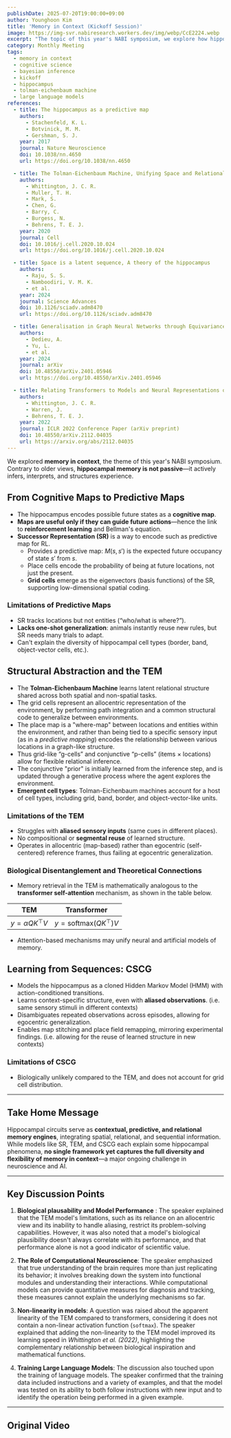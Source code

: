 ```yaml
---
publishDate: 2025-07-20T19:00:00+09:00
author: Younghoon Kim
title: 'Memory in Context (Kickoff Session)'
image: https://img-svr.nabiresearch.workers.dev/img/webp/CcE2224.webp
excerpt: "The topic of this year's NABI symposium, we explore how hippocampal circuits reveal the principles behind flexible, context-dependent memory."
category: Monthly Meeting
tags:
  - memory in context
  - cognitive science
  - bayesian inference
  - kickoff
  - hippocampus
  - tolman-eichenbaum machine
  - large language models
references:
  - title: The hippocampus as a predictive map
    authors:
      - Stachenfeld, K. L.
      - Botvinick, M. M.
      - Gershman, S. J.
    year: 2017
    journal: Nature Neuroscience
    doi: 10.1038/nn.4650
    url: https://doi.org/10.1038/nn.4650

  - title: The Tolman‑Eichenbaum Machine, Unifying Space and Relational Memory through Generalization in the Hippocampal Formation
    authors:
      - Whittington, J. C. R.
      - Muller, T. H.
      - Mark, S.
      - Chen, G.
      - Barry, C.
      - Burgess, N.
      - Behrens, T. E. J.
    year: 2020
    journal: Cell
    doi: 10.1016/j.cell.2020.10.024
    url: https://doi.org/10.1016/j.cell.2020.10.024

  - title: Space is a latent sequence, A theory of the hippocampus
    authors:
      - Raju, S. S.
      - Namboodiri, V. M. K.
      - et al.
    year: 2024
    journal: Science Advances
    doi: 10.1126/sciadv.adm8470
    url: https://doi.org/10.1126/sciadv.adm8470

  - title: Generalisation in Graph Neural Networks through Equivariance to Subgraph Isomorphism
    authors:
      - Dedieu, A.
      - Yu, L.
      - et al.
    year: 2024
    journal: arXiv
    doi: 10.48550/arXiv.2401.05946
    url: https://doi.org/10.48550/arXiv.2401.05946

  - title: Relating Transformers to Models and Neural Representations of the Hippocampal Formation
    authors:
      - Whittington, J. C. R.
      - Warren, J.
      - Behrens, T. E. J.
    year: 2022
    journal: ICLR 2022 Conference Paper (arXiv preprint)
    doi: 10.48550/arXiv.2112.04035
    url: https://arxiv.org/abs/2112.04035
---
```



We explored **memory in context**, the theme of this year's NABI symposium. Contrary to older views, **hippocampal memory is not passive**—it actively infers, interprets, and structures experience.

## **From Cognitive Maps to Predictive Maps**

- The hippocampus encodes possible future states as a **cognitive map**.
- **Maps are useful only if they can guide future actions**—hence the link to **reinforcement learning** and Bellman's equation.
- **Successor Representation (SR)** is a way to encode such as predictive map for RL.
  - Provides a predictive map: $M(s, s')$ is the expected future occupancy of state $s'$ from $s$.
  - Place cells encode the probability of being at future locations, not just the present.
  - **Grid cells** emerge as the eigenvectors (basis functions) of the SR, supporting low-dimensional spatial coding.

### **Limitations of Predictive Maps**

- SR tracks locations but not entities (“who/what is where?”).
- **Lacks one-shot generalization**: animals instantly reuse new rules, but SR needs many trials to adapt.
- Can't explain the diversity of hippocampal cell types (border, band, object-vector cells, etc.).

## **Structural Abstraction and the TEM**

- The **Tolman-Eichenbaum Machine** learns latent relational structure shared across both spatial and non-spatial tasks.
- The grid cells represent an allocentric representation of the environment, by performing path integration and a common structural code to generalize between environments.
- The place map is a "where-map" between locations and entities within the environment, and rather than being tied to a specific sensory input (as in a _predictive mapping_) encodes the relationship between various locations in a graph-like structure.
- Thus grid-like “g-cells” and conjunctive “p-cells” (items × locations) allow for flexible relational inference.
- The conjunctive "prior" is initially learned from the inference step, and is updated through a generative process where the agent explores the environment.
- **Emergent cell types**: Tolman-Eichenbaum machines account for a host of cell types, including grid, band, border, and object-vector-like units.

### **Limitations of the TEM**

- Struggles with **aliased sensory inputs** (same cues in different places).
- No compositional or **segmental reuse** of learned structure.
- Operates in allocentric (map-based) rather than egocentric (self-centered) reference frames, thus failing at egocentric generalization.

### **Biological Disentanglement and Theoretical Connections**

- Memory retrieval in the TEM is mathematically analogous to the **transformer self-attention** mechanism, as shown in the table below.

| TEM                    | Transformer                    |
| ---------------------- | ------------------------------ |
| $y = \alpha QK^\top V$ | $y = \text{softmax}(QK^\top)V$ |

- Attention-based mechanisms may unify neural and artificial models of memory.

## **Learning from Sequences: CSCG**

- Models the hippocampus as a cloned Hidden Markov Model (HMM) with action-conditioned transitions.
- Learns context-specific structure, even with **aliased observations**. (i.e. same sensory stimuli in different contexts)
- Disambiguates repeated observations across episodes, allowing for egocentric generalization.
- Enables map stitching and place field remapping, mirroring experimental findings. (i.e. allowing for the reuse of learned structure in new contexts)

### **Limitations of CSCG**

- Biologically unlikely compared to the TEM, and does not account for grid cell distribution.

---

## **Take Home Message**

Hippocampal circuits serve as **contextual, predictive, and relational memory engines**, integrating spatial, relational, and sequential information. While models like SR, TEM, and CSCG each explain some hippocampal phenomena, **no single framework yet captures the full diversity and flexibility of memory in context**—a major ongoing challenge in neuroscience and AI.

---

## Key Discussion Points

1. **Biological plausability and Model Performance** :
   The speaker explained that the TEM model's limitations, such as its reliance on an allocentric view and its inability to handle aliasing, restrict its problem-solving capabilities. However, it was also noted that a model's biological plausibility doesn't always correlate with its performance, and that performance alone is not a good indicator of scientific value.

2. **The Role of Computational Neuroscience**:
   The speaker emphasized that true understanding of the brain requires more than just replicating its behavior; it involves breaking down the system into functional modules and understanding their interactions. While computational models can provide quantitative measures for diagnosis and tracking, these measures cannot explain the underlying mechanisms so far.

3. **Non-linearity in models**:
   A question was raised about the apparent linearity of the TEM compared to transformers, considering it does not contain a non-linear activation function (`softmax`). The speaker explained that adding the non-linearity to the TEM model improved its learning speed in _Whittington et al. (2022)_, highlighting the complementary relationship between biological inspiration and mathematical functions.

4. **Training Large Language Models**:
   The discussion also touched upon the training of language models. The speaker confirmed that the training data included instructions and a variety of examples, and that the model was tested on its ability to both follow instructions with new input and to identify the operation being performed in a given example.

---

## Original Video

<YouTube id="c0zFcLng7jU" title="[250720] Introduction to Memory in Context" />
